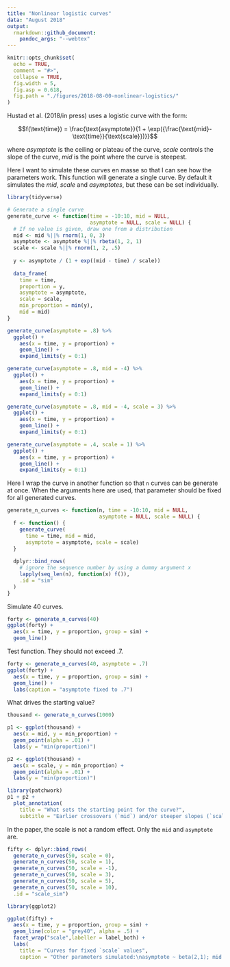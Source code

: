 ```yaml
---
title: "Nonlinear logistic curves"
data: "August 2018"
output:
  rmarkdown::github_document:
    pandoc_args: "--webtex"
---
```


```r
knitr::opts_chunk$set(
  echo = TRUE, 
  comment = "#>", 
  collapse = TRUE,
  fig.width = 5,     
  fig.asp = 0.618,
  fig.path = "./figures/2018-08-00-nonlinear-logistics/"
)
```

Hustad et al. (2018/in press) uses a logistic curve with the form:

$$f(\text{time}) = \frac{\text{asymptote}}{1 + \exp({\frac{\text{mid}-\text{time}}{\text{scale}})}}$$

where *asymptote* is the ceiling or plateau of the curve, *scale* controls the
slope of the curve, *mid* is the point where the curve is steepest.

Here I want to simulate these curves en masse so that I can see how the
parameters work. This function will generate a single curve. By default it
simulates the *mid*, *scale* and *asymptotes*, but these can be set
individually.

```r
library(tidyverse)

# Generate a single curve
generate_curve <- function(time = -10:10, mid = NULL, 
                           asymptote = NULL, scale = NULL) {
  # If no value is given, draw one from a distribution
  mid <- mid %||% rnorm(1, 0, 3)
  asymptote <- asymptote %||% rbeta(1, 2, 1)
  scale <- scale %||% rnorm(1, 2, .5)
  
  y <- asymptote / (1 + exp((mid - time) / scale))
  
  data_frame(
    time = time, 
    proportion = y, 
    asymptote = asymptote, 
    scale = scale, 
    min_proportion = min(y), 
    mid = mid)  
}
```


```r
generate_curve(asymptote = .8) %>% 
  ggplot() + 
    aes(x = time, y = proportion) + 
    geom_line() + 
    expand_limits(y = 0:1)

generate_curve(asymptote = .8, mid = -4) %>% 
  ggplot() + 
    aes(x = time, y = proportion) + 
    geom_line() + 
    expand_limits(y = 0:1)

generate_curve(asymptote = .8, mid = -4, scale = 3) %>% 
  ggplot() + 
    aes(x = time, y = proportion) + 
    geom_line() + 
    expand_limits(y = 0:1)

generate_curve(asymptote = .4, scale = 1) %>% 
  ggplot() + 
    aes(x = time, y = proportion) + 
    geom_line() + 
    expand_limits(y = 0:1)
```


Here I wrap the curve in another function so that `n` curves can be generate at
once. When the arguments here are used, that parameter should be fixed for all
generated curves.

```r
generate_n_curves <- function(n, time = -10:10, mid = NULL, 
                              asymptote = NULL, scale = NULL) {
  f <- function() {
    generate_curve(
      time = time, mid = mid, 
      asymptote = asymptote, scale = scale)
  }
  
  dplyr::bind_rows(
    # ignore the sequence number by using a dummy argument x
    lapply(seq_len(n), function(x) f()), 
    .id = "sim"
  )
}
```



Simulate 40 curves.

```r
forty <- generate_n_curves(40)
ggplot(forty) + 
  aes(x = time, y = proportion, group = sim) + 
  geom_line() 
```

Test function. They should not exceed .7.

```r
forty <- generate_n_curves(40, asymptote = .7)
ggplot(forty) + 
  aes(x = time, y = proportion, group = sim) + 
  geom_line() + 
  labs(caption = "asymptote fixed to .7")
```

What drives the starting value?

```r
thousand <- generate_n_curves(1000)

p1 <- ggplot(thousand) + 
  aes(x = mid, y = min_proportion) + 
  geom_point(alpha = .01) + 
  labs(y = "min(proportion)")

p2 <- ggplot(thousand) + 
  aes(x = scale, y = min_proportion) + 
  geom_point(alpha = .01) + 
  labs(y = "min(proportion)")

library(patchwork)
p1 + p2 + 
  plot_annotation(
    title = "What sets the starting point for the curve?",
    subtitle = "Earlier crossovers (`mid`) and/or steeper slopes (`scale`)")
```

In the paper, the scale is not a random effect. Only the `mid` and `asymptote` are.

```r
fifty <- dplyr::bind_rows(
  generate_n_curves(50, scale = 0),
  generate_n_curves(50, scale = 1),
  generate_n_curves(50, scale = -1),
  generate_n_curves(50, scale = 3),
  generate_n_curves(50, scale = 5), 
  generate_n_curves(50, scale = 10), 
  .id = "scale_sim")

library(ggplot2)

ggplot(fifty) +
  aes(x = time, y = proportion, group = sim) +
  geom_line(color = "grey40", alpha = .5) + 
  facet_wrap("scale",labeller = label_both) + 
  labs(
    title = "Curves for fixed `scale` values",
    caption = "Other parameters simulated:\nasymptote ~ beta(2,1); mid ~ normal(0,3)")
```


